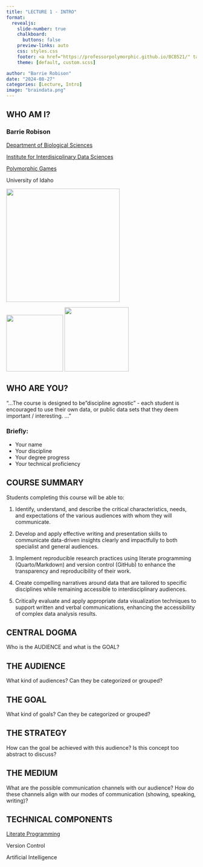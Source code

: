 ```yaml
---
title: "LECTURE 1 - INTRO"
format:
  revealjs: 
    slide-number: true
    chalkboard: 
      buttons: false
    preview-links: auto
    css: styles.css
    footer: <a href="https://professorpolymorphic.github.io/BCB521/" target="_blank">HOME</a>
    theme: [default, custom.scss]

author: "Barrie Robison"
date: "2024-08-27"
categories: [Lecture, Intro]
image: "braindata.png"
---
```


## WHO AM I?

### [Barrie Robison]{.absolute bottom="210" left="10"}

[[Department of Biological Sciences](https://www.uidaho.edu/sci/biology)]{.absolute bottom="170" left="10"}

[[Institute for Interdisicplinary Data Sciences](https://www.iids.uidaho.edu)]{.absolute bottom="130" left="10"}

[[Polymorphic Games](http://www.polymorphicgames.com)]{.absolute bottom="90" left="10"}

[University of Idaho]{.absolute bottom="50" left="10"}

![](Barrie.jpeg){.absolute bottom="270" left="10" width="300"}

![](IIDS.png){.absolute bottom="270" right="10" height="150"} ![](Polymorphic.png){.absolute bottom="440" right="10" height="170"}

## WHO ARE YOU?

"...The course is designed to be "discipline agnostic" - each student is encouraged to use their own data, or public data sets that they deem important / interesting. ..."

### Briefly:

-   Your name
-   Your discipline
-   Your degree progress
-   Your technical proficiency 

## COURSE SUMMARY

Students completing this course will be able to:

::: r-fit-text
1.  Identify, understand, and describe the critical characteristics, needs, and expectations of the various audiences with whom they will communicate.

2. Develop and apply effective writing and presentation skills to communicate data-driven insights clearly and impactfully to both specialist and general audiences.

3. Implement reproducible research practices using literate programming (Quarto/Markdown) and version control (GitHub) to enhance the transparency and reproducibility of their work.

4. Create compelling narratives around data that are tailored to specific disciplines while remaining accessible to interdisciplinary audiences.

5. Critically evaluate and apply appropriate data visualization techniques to support written and verbal communications, enhancing the accessibility of complex data analysis results.

:::

## CENTRAL DOGMA

Who is the AUDIENCE and what is the GOAL?

## THE AUDIENCE

What kind of audiences?  Can they be categorized or grouped?

## THE GOAL

What kind of goals?  Can they be categorized or grouped?


## THE STRATEGY

How can the goal be achieved with this audience?  Is this concept too abstract to discuss?

## THE MEDIUM

What are the possible communication channels with our audience?  How do these channels align with our modes of communication (showing, speaking, writing)?



## TECHNICAL COMPONENTS

[Literate Programming](../A1-Lit-Prog/index.qmd)

Version Control

Artificial Intelligence

